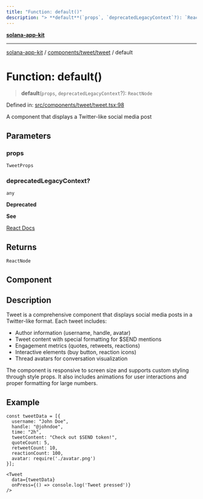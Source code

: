 ```yaml
---
title: "Function: default()"
description: "> **default**(`props`, `deprecatedLegacyContext`?): `ReactNode`"
---
```


[**solana-app-kit**](../../../../README.mdx)

***

[solana-app-kit](../../../../README.mdx) / [components/tweet/tweet](../README.mdx) / default

# Function: default()

> **default**(`props`, `deprecatedLegacyContext`?): `ReactNode`

Defined in: [src/components/tweet/tweet.tsx:98](https://github.com/SendArcade/solana-social-starter/blob/b27156124ee1831d644b1af765e8d55a2885cd4f/src/components/tweet/tweet.tsx#L98)

A component that displays a Twitter-like social media post

## Parameters

### props

`TweetProps`

### deprecatedLegacyContext?

`any`

**Deprecated**

**See**

[React Docs](https://legacy.reactjs.org/docs/legacy-context.html#referencing-context-in-lifecycle-methods)

## Returns

`ReactNode`

## Component

## Description

Tweet is a comprehensive component that displays social media posts in a
Twitter-like format. Each tweet includes:
- Author information (username, handle, avatar)
- Tweet content with special formatting for $SEND mentions
- Engagement metrics (quotes, retweets, reactions)
- Interactive elements (buy button, reaction icons)
- Thread avatars for conversation visualization

The component is responsive to screen size and supports custom styling
through style props. It also includes animations for user interactions
and proper formatting for large numbers.

## Example

```tsx
const tweetData = [{
  username: "John Doe",
  handle: "@johndoe",
  time: "2h",
  tweetContent: "Check out $SEND token!",
  quoteCount: 5,
  retweetCount: 10,
  reactionCount: 100,
  avatar: require('./avatar.png')
}];

<Tweet
  data={tweetData}
  onPress={() => console.log('Tweet pressed')}
/>
```
